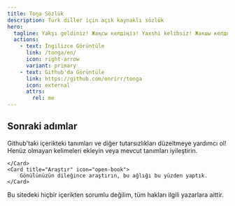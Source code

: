 ```yaml
---
title: Toŋa Sözlük
description: Türk diller için açık kaynaklı sözlük
hero:
  tagline: Yakşı geldiniz! Жақсы келдіңіз! Yaxshi kelibsiz! Жакшы келдиңиз! Yaxşı gəldiniz!
  actions:
    - text: İngilizce Görüntüle
      link: /tonga/en/
      icon: right-arrow
      variant: primary
    - text: Github'da Görüntüle
      link: https://github.com/onrirr/tonga
      icon: external
      attrs:
        rel: me
---
```



## Sonraki adımlar

<CardGrid stagger>
	<Card title="Güncelle" icon="pencil">
		Github'taki içerikteki tanımları ve diğer tutarsızlıkları düzeltmeye yardımcı ol!
	</Card>
	<Card title="Ekle" icon="add-document">
		Henüz olmayan kelimeleri ekleyin veya mevcut tanımları iyileştirin.

	</Card>
	<Card title="Araştır" icon="open-book">
		Gönülünüzün dileğince araştırın, bu ağlığı bu yüzden yaptık.
	</Card>
</CardGrid>

Bu sitedeki hiçbir içerikten sorumlu değilim, tüm hakları ilgili yazarlara aittir.
